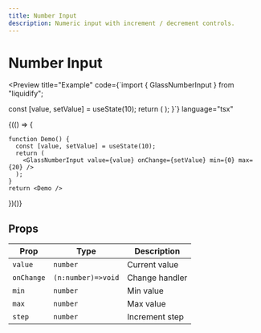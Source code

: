 ```yaml
---
title: Number Input
description: Numeric input with increment / decrement controls.
---
```



# Number Input

<Preview
  title="Example"
  code={`import { GlassNumberInput } from "liquidify";

  const [value, setValue] = useState(10);
  return (
    <GlassNumberInput value={value} onChange={setValue} min={0} max={20} />
  );
}`}
  language="tsx"
>
  {(() => {
    
    function Demo() {
      const [value, setValue] = useState(10);
      return (
        <GlassNumberInput value={value} onChange={setValue} min={0} max={20} />
      );
    }
    return <Demo />
  })()}
</Preview>

## Props

| Prop       | Type               | Description    |
| ---------- | ------------------ | -------------- |
| `value`    | `number`           | Current value  |
| `onChange` | `(n:number)=>void` | Change handler |
| `min`      | `number`           | Min value      |
| `max`      | `number`           | Max value      |
| `step`     | `number`           | Increment step |
